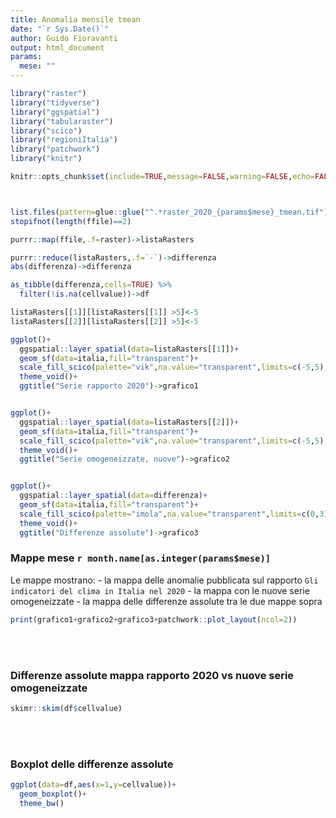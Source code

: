 ```yaml
---
title: Anomalia mensile tmean
date: "`r Sys.Date()`"
author: Guido Fioravanti
output: html_document
params:
  mese: ""
---
```


```r
library("raster")
library("tidyverse")
library("ggspatial")
library("tabularaster")
library("scico")
library("regioniItalia")
library("patchwork")
library("knitr")

knitr::opts_chunk$set(include=TRUE,message=FALSE,warning=FALSE,echo=FALSE,error=FALSE)



list.files(pattern=glue::glue("^.*raster_2020_{params$mese}_tmean.tif"))->ffile
stopifnot(length(ffile)==2)

purrr::map(ffile,.f=raster)->listaRasters

purrr::reduce(listaRasters,.f=`-`)->differenza
abs(differenza)->differenza

as_tibble(differenza,cells=TRUE) %>%
  filter(!is.na(cellvalue))->df
```



```r

listaRasters[[1]][listaRasters[[1]] >5]<-5
listaRasters[[2]][listaRasters[[2]] >5]<-5

ggplot()+
  ggspatial::layer_spatial(data=listaRasters[[1]])+
  geom_sf(data=italia,fill="transparent")+
  scale_fill_scico(palette="vik",na.value="transparent",limits=c(-5,5),breaks=seq(-5,5,by=0.25),guide=guide_colorbar(barheight = unit(8,"cm")))+
  theme_void()+
  ggtitle("Serie rapporto 2020")->grafico1


ggplot()+
  ggspatial::layer_spatial(data=listaRasters[[2]])+
  geom_sf(data=italia,fill="transparent")+
  scale_fill_scico(palette="vik",na.value="transparent",limits=c(-5,5),breaks=seq(-5,5,by=0.25),guide=guide_colorbar(barheight = unit(8,"cm")))+
  theme_void()+
  ggtitle("Serie omogeneizzate, nuove")->grafico2


ggplot()+
  ggspatial::layer_spatial(data=differenza)+
  geom_sf(data=italia,fill="transparent")+
  scale_fill_scico(palette="imola",na.value="transparent",limits=c(0,3),breaks=seq(0,3,by=0.25),guide=guide_colorbar(barheight = unit(8,"cm")))+
  theme_void()+
  ggtitle("Differenze assolute")->grafico3
```

### Mappe mese `r month.name[as.integer(params$mese)]`

Le mappe mostrano:
- la mappa delle anomalie pubblicata sul rapporto `Gli indicatori del clima in Italia nel 2020`
- la mappa con le nuove serie omogeneizzate
- la mappa delle differenze assolute tra le due mappe sopra

```r
print(grafico1+grafico2+grafico3+patchwork::plot_layout(ncol=2))
```

<br><br>

### Differenze assolute mappa rapporto 2020 vs nuove serie omogeneizzate

```r
skimr::skim(df$cellvalue)
```
<br><br>

### Boxplot delle differenze assolute

```r
ggplot(data=df,aes(x=1,y=cellvalue))+
  geom_boxplot()+
  theme_bw()
```